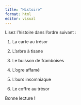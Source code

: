 ```yaml
---
title: "Histoire"
format: html
editor: visual
---
```


Lisez l'histoire dans l'ordre suivant :

1.  La carte au trésor

2.  L'arbre à tisane

3.  Le buisson de framboises

4.  L'ogre affamé

5.  L'ours insomniaque

6.  Le coffre au trésor

Bonne lecture !
